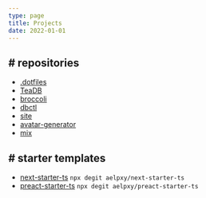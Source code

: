 ```yaml
---
type: page
title: Projects
date: 2022-01-01
---
```


<h2># repositories</h2>

- [.dotfiles](https://github.com/Aelpxy/.dotfiles)
- [TeaDB](https://github.com/Aelpxy/TeaDB)
- [broccoli](https://github.com/Aelpxy/broccoli)
- [dbctl](https://github.com/Aelpxy/dbctl)
- [site](https://aelpxy.space/)
- [avatar-generator](https://github.com/Aelpxy/avatar-generator)
- [mix](https://github.com/Aelpxy/mix)

<h2># starter templates</h2>

- [next-starter-ts](https://next-starter-ts.vercel.app) `npx degit aelpxy/next-starter-ts`
- [preact-starter-ts](https://preact-starter-ts.vercel.app) `npx degit aelpxy/preact-starter-ts`
